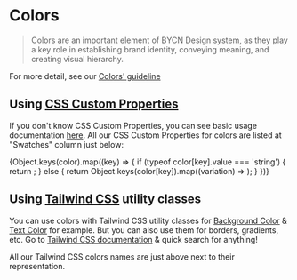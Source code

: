 
<Meta title="Guidelines / Colors" />

# Colors

> Colors are an important element of BYCN Design system, as they play a key role in establishing brand identity, conveying meaning, and creating visual hierarchy.

For more detail, see our [Colors' guideline](https://zeroheight.com/9b39bb2a0/p/27aa26-colors/b/38114b)

## Using [CSS Custom Properties](https://developer.mozilla.org/en-US/docs/Web/CSS/Using_CSS_custom_properties)

If you don't know CSS Custom Properties, you can see basic usage documentation [here](https://developer.mozilla.org/en-US/docs/Web/CSS/Using_CSS_custom_properties#Basic_usage). All our CSS Custom Properties for colors are listed at "Swatches" column just below:

<ColorPalette>
  {Object.keys(color).map((key) => {
    if (typeof color[key].value === 'string') {
      return <ColorItem title={`mas-core-color-${key}`} colors={[color[key].value]} />;
    } else {
      return Object.keys(color[key]).map((variation) => <ColorItem title={`mas-core-color-${key}-${variation}`} colors={[color[key][variation].value]} />);
    }
  })}
</ColorPalette>

## Using [Tailwind CSS](https://tailwindcss.com) utility classes

You can use colors with Tailwind CSS utility classes for [Background Color](https://tailwindcss.com/docs/background-color) & [Text Color](https://tailwindcss.com/docs/text-color) for example.
But you can also use them for borders, gradients, etc. Go to [Tailwind CSS documentation](https://tailwindcss.com/docs) & quick search for anything!

All our Tailwind CSS colors names are just above next to their representation.

